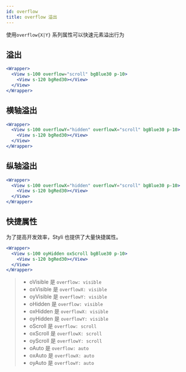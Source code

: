 ```yaml
---
id: overflow
title: overflow 溢出
---
```


使用`overflow{X|Y}` 系列属性可以快速元素溢出行为

## 溢出

```jsx live
<Wrapper>
  <View s-100 overflow="scroll" bgBlue30 p-10>
    <View s-120 bgRed30></View>
  </View>
</Wrapper>
```

## 横轴溢出

```jsx live
<Wrapper>
  <View s-100 overflowY="hidden" overflowX="scroll" bgBlue30 p-10>
    <View s-120 bgRed30></View>
  </View>
</Wrapper>
```

## 纵轴溢出

```jsx live
<Wrapper>
  <View s-100 overflowX="hidden" overflowY="scroll" bgBlue30 p-10>
    <View s-120 bgRed30></View>
  </View>
</Wrapper>
```

## 快捷属性

为了提高开发效率，Styli 也提供了大量快捷属性。

```jsx live
<Wrapper>
  <View s-100 oyHidden oxScroll bgBlue30 p-10>
    <View s-120 bgRed30></View>
  </View>
</Wrapper>
```

> - oVisible 是 `overflow: visible`
> - oxVisible 是 `overflowX: visible`
> - oyVisible 是 `overflowY: visible`
> - oHidden 是 `overflow: visible`
> - oxHidden 是 `overflowX: visible`
> - oyHidden 是 `overflowY: visible`
> - oScroll 是 `overflow: scroll`
> - oxScroll 是 `overflowX: scroll`
> - oyScroll 是 `overflowY: scroll`
> - oAuto 是 `overflow: auto`
> - oxAuto 是 `overflowX: auto`
> - oyAuto 是 `overflowY: auto`
